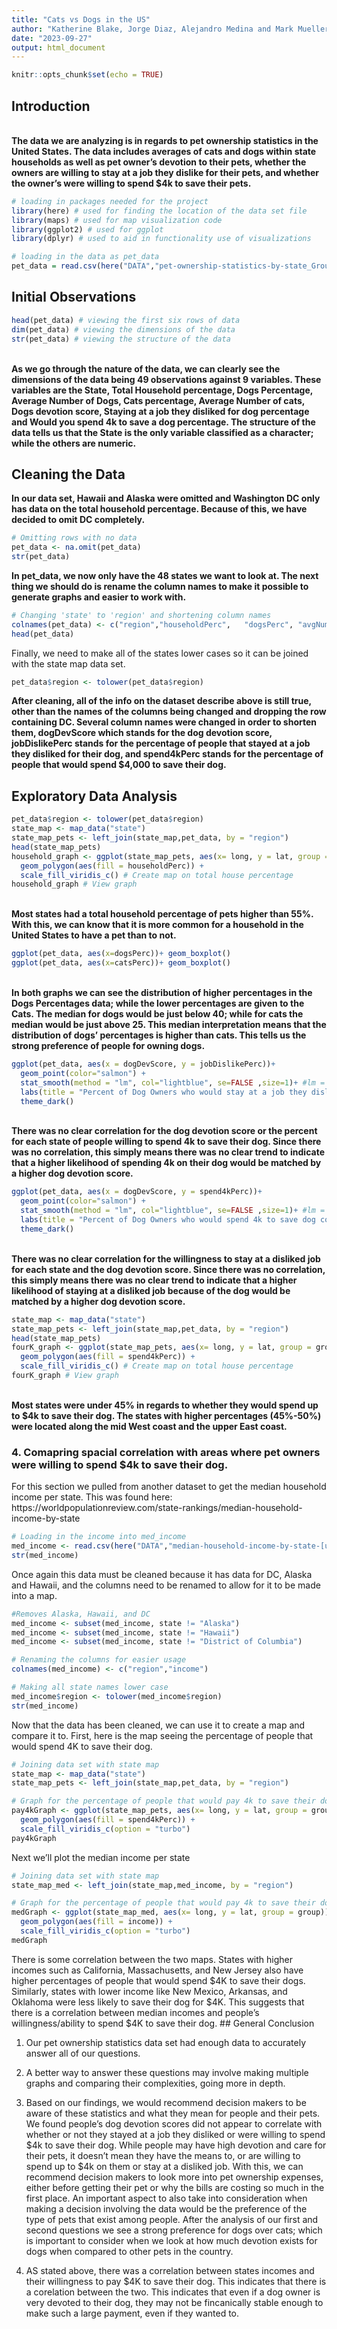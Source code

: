 ```yaml
---
title: "Cats vs Dogs in the US"
author: "Katherine Blake, Jorge Diaz, Alejandro Medina and Mark Mueller"
date: "2023-09-27"
output: html_document
---
```


```r
knitr::opts_chunk$set(echo = TRUE)
```

## Introduction
<BR><b>The data we are analyzing is in regards to pet ownership statistics in the United States. The data includes averages of cats and dogs within state households as well as pet owner's devotion to their pets, whether the owners are willing to stay at a job they dislike for their pets, and whether the owner’s were willing to spend $4k to save their pets.</b><BR>
```r
# loading in packages needed for the project
library(here) # used for finding the location of the data set file
library(maps) # used for map visualization code
library(ggplot2) # used for ggplot
library(dplyr) # used to aid in functionality use of visualizations

# loading in the data as pet_data
pet_data = read.csv(here("DATA","pet-ownership-statistics-by-state_Group2.csv"))

```

## Initial Observations

```r
head(pet_data) # viewing the first six rows of data
dim(pet_data) # viewing the dimensions of the data
str(pet_data) # viewing the structure of the data
```
<BR><b>As we go through the nature of the data, we can clearly see the dimensions of the data being 49 observations against 9 variables. These variables are the State, Total Household percentage, Dogs Percentage, Average Number of Dogs, Cats percentage, Average Number of cats, Dogs devotion score, Staying at a job they disliked for dog percentage and Would you spend 4k to save a dog percentage. The structure of the data tells us that the State is the only variable classified as a character; while the others are numeric.</b><BR>

## Cleaning the Data
<b>In our data set, Hawaii and Alaska were omitted and Washington DC only has data on the total household percentage. Because of this, we have decided to omit DC completely.</b>
```r
# Omitting rows with no data
pet_data <- na.omit(pet_data)
str(pet_data)
```
<b>In pet_data, we now only have the 48 states we want to look at. The next thing we should do is rename the column names to make it possible to generate graphs and easier to work with.</b> 
```r
# Changing 'state' to 'region' and shortening column names
colnames(pet_data) <- c("region","householdPerc",	"dogsPerc",	"avgNumDogs",	"catsPerc",	"avgNumCats",	"dogDevScore",	"jobDislikePerc",	"spend4kPerc")
head(pet_data)
```

Finally, we need to make all of the states lower cases so it can be joined with the state map data set.
```r
pet_data$region <- tolower(pet_data$region)
```

<b>After cleaning, all of the info on the dataset describe above is still true, other than the names of the columns being changed and dropping the row containing DC. Several column names were changed in order to shorten them, dogDevScore which stands for the dog devotion score, jobDislikePerc stands for the percentage of people that stayed at a job they disliked for their dog, and spend4kPerc stands for the percentage of people that would spend $4,000 to save their dog.</b> 


## Exploratory Data Analysis

```r
pet_data$region <- tolower(pet_data$region)
state_map <- map_data("state")
state_map_pets <- left_join(state_map,pet_data, by = "region")
head(state_map_pets)
household_graph <- ggplot(state_map_pets, aes(x= long, y = lat, group = group)) +
  geom_polygon(aes(fill = householdPerc)) +
  scale_fill_viridis_c() # Create map on total house percentage
household_graph # View graph

```
<BR><B>Most states had a total household percentage of pets higher than 55%. With this, we can know that it is more common for a household in the United States to have a pet than to not. </B><BR>

```r
ggplot(pet_data, aes(x=dogsPerc))+ geom_boxplot()
ggplot(pet_data, aes(x=catsPerc))+ geom_boxplot()

```
<BR><b>In both graphs we can see the distribution of higher percentages in the Dogs Percentages data; while the lower percentages are given to the Cats.  The median for dogs would be just below 40; while for cats the median would be just above 25. This median interpretation means that the distribution of dogs' percentages is higher than cats. This tells us the strong preference of people for owning dogs.</b><BR>

```r
ggplot(pet_data, aes(x = dogDevScore, y = jobDislikePerc))+
  geom_point(color="salmon") +
  stat_smooth(method = "lm", col="lightblue", se=FALSE ,size=1)+ #lm = linear regression
  labs(title = "Percent of Dog Owners who would stay at a job they dislike according to Dog Devotion Score", x = "Dog Devotion Score", y = "jobDislike") +
  theme_dark()

```
<BR><b>There was no clear correlation for the dog devotion score or the percent for each state of people willing to spend 4k to save their dog. Since there was no correlation, this simply means there was no clear trend to indicate that a higher likelihood of spending 4k on their dog would be matched by a higher dog devotion score.</b><BR> 

```r
ggplot(pet_data, aes(x = dogDevScore, y = spend4kPerc))+
  geom_point(color="salmon") +
  stat_smooth(method = "lm", col="lightblue", se=FALSE ,size=1)+ #lm = linear regression
  labs(title = "Percent of Dog Owners who would spend 4k to save dog compared to Dog Devotion Score", x = "Dog Devotion Score", y = "% Dog Owner Willing to Spend 4k") +
  theme_dark()

```
<BR><b>There was no clear correlation for the willingness to stay at a disliked job for each state and the dog devotion score. Since there was no correlation, this simply means there was no clear trend to indicate that a higher likelihood of staying at a disliked job because of the dog would be matched by a higher dog devotion score.</b><BR> 


```r
state_map <- map_data("state")
state_map_pets <- left_join(state_map,pet_data, by = "region")
head(state_map_pets)
fourK_graph <- ggplot(state_map_pets, aes(x= long, y = lat, group = group)) +
  geom_polygon(aes(fill = spend4kPerc)) +
  scale_fill_viridis_c() # Create map on total house percentage
fourK_graph # View graph

```
<br><b>Most states were under 45% in regards to whether they would spend up to $4k to save their dog. The states with higher percentages (45%-50%) were located along the mid West coast and the upper East coast.</b>

### 4. Comapring spacial correlation with areas where pet owners were willing to spend $4k to save their dog. 

For this section we pulled from another dataset to get the median household income per state. This was found here: https://worldpopulationreview.com/state-rankings/median-household-income-by-state

```r
# Loading in the income into med_income
med_income <- read.csv(here("DATA","median-household-income-by-state-[updated-august-2023].csv"))
str(med_income)
```
Once again this data must be cleaned because it has data for DC, Alaska and Hawaii, and the columns need to be renamed to allow for it to be made into a map.

```r
#Removes Alaska, Hawaii, and DC
med_income <- subset(med_income, state != "Alaska")
med_income <- subset(med_income, state != "Hawaii")
med_income <- subset(med_income, state != "District of Columbia")

# Renaming the columns for easier usage
colnames(med_income) <- c("region","income")

# Making all state names lower case
med_income$region <- tolower(med_income$region)
str(med_income)
```

Now that the data has been cleaned, we can use it to create a map and compare it to. First, here is the map seeing the percentage of people that would spend 4K to save their dog.
```r
# Joining data set with state map
state_map <- map_data("state")
state_map_pets <- left_join(state_map,pet_data, by = "region")

# Graph for the percentage of people that would pay 4k to save their dog
pay4kGraph <- ggplot(state_map_pets, aes(x= long, y = lat, group = group)) +
  geom_polygon(aes(fill = spend4kPerc)) +
  scale_fill_viridis_c(option = "turbo")
pay4kGraph
```

Next we'll plot the median income per state

```r
# Joining data set with state map
state_map_med <- left_join(state_map,med_income, by = "region")

# Graph for the percentage of people that would pay 4k to save their dog
medGraph <- ggplot(state_map_med, aes(x= long, y = lat, group = group)) +
  geom_polygon(aes(fill = income)) +
  scale_fill_viridis_c(option = "turbo")
medGraph
```

There is some correlation between the two maps. States with higher incomes such as California, Massachusetts, and New Jersey also have higher percentages of people that would spend \$4K to save their dogs. Similarly, states with lower income like New Mexico, Arkansas, and Oklahoma were less likely to save their dog for \$4K. This suggests that there is a correlation between median incomes and people's willingness/ability to spend \$4K to save their dog.
## General Conclusion


1. Our pet ownership statistics data set had enough data to accurately answer all of our questions.

2. A better way to answer these questions may involve making multiple graphs and comparing their complexities, going more in depth.

3. Based on our findings, we would recommend decision makers to be aware of these statistics and what they mean for people and their pets. We found people’s dog devotion scores did not appear to correlate with whether or not they stayed at a job they disliked or were willing to spend $4k to save their dog. While people may have high devotion and care for their pets, it doesn’t mean they have the means to, or are willing to spend up to $4k on them or stay at a disliked job. With this, we can recommend decision makers to look more into pet ownership expenses, either before getting their pet or why the bills are costing so much in the first place. 
An important aspect to also take into consideration when making a decision involving the data would be the preference of the type of pets that exist among people. After the analysis of our first and second questions we see a strong preference for dogs over cats; which is important to consider when we look at how much devotion exists for dogs when compared to other pets in the country.

4. AS stated above, there was a correlation between states incomes and their willingness to pay $4K to save their dog. This indicates that there is a corelation between the two. This indicates that even if a dog owner is very devoted to their dog, they may not be fincanically stable enough to make such a large payment, even if they wanted to.
